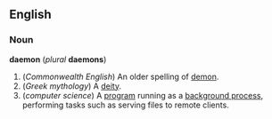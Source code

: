 ==English==
===Noun===
'''daemon''' (''plural'' '''daemons''')

#(''Commonwealth English'') An older spelling of [[demon]].
#(''Greek mythology'') A [[deity]].
#(''computer science'') A [[program]] running as a [[background process]], performing tasks such as serving files to remote clients.